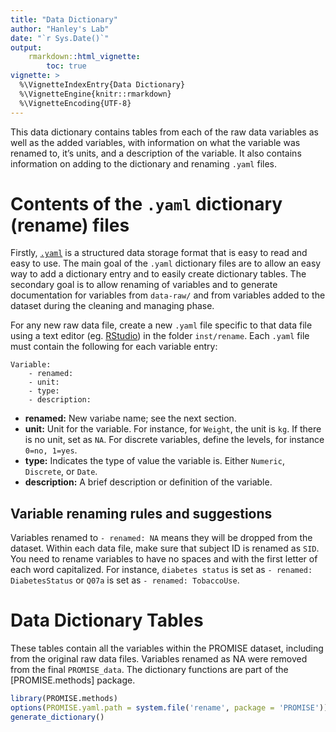 ```yaml
---
title: "Data Dictionary"
author: "Hanley's Lab"
date: "`r Sys.Date()`"
output:
    rmarkdown::html_vignette:
        toc: true 
vignette: >
  %\VignetteIndexEntry{Data Dictionary}
  %\VignetteEngine{knitr::rmarkdown}
  %\VignetteEncoding{UTF-8}
---
```


This data dictionary contains tables from each of the raw data variables as well
as the added variables, with information on what the variable was renamed to,
it's units, and a description of the variable. It also contains information on
adding to the dictionary and renaming `.yaml` files.

# Contents of the `.yaml` dictionary (rename) files

Firstly, [`.yaml`](https://en.wikipedia.org/wiki/YAML) is a structured data
storage format that is easy to read and easy to use. The main goal of the
`.yaml` dictionary files are to allow an easy way to add a dictionary entry and
to easily create dictionary tables. The secondary goal is to allow renaming of
variables and to generate documentation for variables from `data-raw/` and from
variables added to the dataset during the cleaning and managing phase.

For any new raw data file, create a new `.yaml` file specific to that data file
using a text editor (eg. [RStudio](https://www.rstudio.com/)) in the folder
`inst/rename`. Each `.yaml` file must contain the following for each variable
entry:

```
Variable:
    - renamed:
    - unit: 
    - type: 
    - description:
```

- **renamed:** New variabe name; see the next section.
- **unit:** Unit for the variable. For instance, for `Weight`, the unit is `kg`.
If there is no unit, set as `NA`. For discrete variables, define the levels, for
instance `0=no, 1=yes`.
- **type:** Indicates the type of value the variable is. Either `Numeric`,
`Discrete`, or `Date`.
- **description:** A brief description or definition of the variable.

## Variable renaming rules and suggestions

Variables renamed to `- renamed: NA` means they will be dropped from the 
dataset. Within each data file, make sure that subject ID is renamed as `SID`.
You need to rename variables to have no spaces and with the first letter of each word
capitalized. For instance, `diabetes status` is set as
`- renamed: DiabetesStatus` or `Q07a` is set as `- renamed: TobaccoUse`.

# Data Dictionary Tables

These tables contain all the variables within the PROMISE dataset, including
from the original raw data files. Variables renamed as NA were removed from the
final `PROMISE_data`. The dictionary functions are part of the [PROMISE.methods]
package.

```r
library(PROMISE.methods)
options(PROMISE.yaml.path = system.file('rename', package = 'PROMISE'))
generate_dictionary()
```
